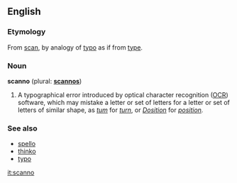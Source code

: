 ==English==
===Etymology===
From [[scan]], by analogy of [[typo]] as if from [[type]].

===Noun===
'''scanno''' (plural: '''[[scannos]]''') <!-- not 'scannoes', again by analogy from 'typo' -->
# A typographical error introduced by optical character recognition ([[OCR]]) software, which may mistake a letter or set of letters for a letter or set of letters of similar shape, as ''[[tum]]'' for ''[[turn]]'', or ''[[google:Dosition|Dosition]]'' for ''[[position]].''

===See also===
*[[spello]]
*[[thinko]]
*[[typo]]

[[it:scanno]]